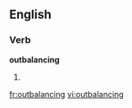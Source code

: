 
==English==

===Verb===
'''outbalancing'''

# {{present participle of|[[outbalance]]}}

[[fr:outbalancing]]
[[vi:outbalancing]]